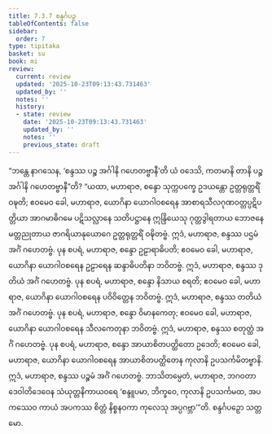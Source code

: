 ```yaml
---
title: 7.3.7 စန္ဒင်္ဂပဉှ
tableOfContents: false
sidebar:
  order: 7
type: tipitaka
basket: su
book: mi
review:
  current: review
  updated: '2025-10-23T09:13:43.731463'
  updated_by: ''
  notes: ''
  history:
  - state: review
    date: '2025-10-23T09:13:43.731463'
    updated_by: ''
    notes: ''
    previous_state: draft
---
```



<ReviewStatus review={frontmatter.review} showDetails={true} />

<HypothesisAnnotation frontmatter={frontmatter} />

<DynamicBreadcrumb />

<Division number="251" book="mi" e="ch" v="28">

<Paragraph number="1804" book="mi">
“ဘန္တေ နာဂသေန, ‘စန္ဒဿ ပဉ္စ အင်္ဂါနိ ဂဟေတဗ္ဗာနီ’တိ ယံ ဝဒေသိ, ကတမာနိ တာနိ ပဉ္စ အင်္ဂါနိ ဂဟေတဗ္ဗာနီ”တိ? “ယထာ, မဟာရာဇ, စန္ဒော သုက္ကပက္ခေ ဥဒယန္တော ဥတ္တရုတ္တရိံ ဝဍ္ဎတိ; ဧဝမေဝ ခေါ, မဟာရာဇ, ယောဂိနာ ယောဂါဝစရေန အာစာရသီလဂုဏဝတ္တပ္ပဋိပတ္တိယာ အာဂမာဓိဂမေ ပဋိသလ္လာနေ သတိပဋ္ဌာနေ ဣန္ဒြိယေသု ဂုတ္တဒွါရတာယ ဘောဇနေ မတ္တညုတာယ ဇာဂရိယာနုယောဂေ ဥတ္တရုတ္တရိံ ဝဍ္ဎိတဗ္ဗံ. ဣဒံ, မဟာရာဇ, စန္ဒဿ ပဌမံ အင်္ဂံ ဂဟေတဗ္ဗံ.
</Paragraph>

<Paragraph number="1805" book="mi">
ပုန စပရံ, မဟာရာဇ, စန္ဒော ဥဠာရာဓိပတိ; ဧဝမေဝ ခေါ, မဟာရာဇ, ယောဂိနာ ယောဂါဝစရေန ဥဠာရေန ဆန္ဒာဓိပတိနာ ဘဝိတဗ္ဗံ. ဣဒံ, မဟာရာဇ, စန္ဒဿ ဒုတိယံ အင်္ဂံ ဂဟေတဗ္ဗံ.
</Paragraph>

<Paragraph number="1806" book="mi">
ပုန စပရံ, မဟာရာဇ, စန္ဒော နိသာယ စရတိ; ဧဝမေဝ ခေါ, မဟာရာဇ, ယောဂိနာ ယောဂါဝစရေန ပဝိဝိတ္တေန ဘဝိတဗ္ဗံ. ဣဒံ, မဟာရာဇ, စန္ဒဿ တတိယံ အင်္ဂံ ဂဟေတဗ္ဗံ.
</Paragraph>

<Paragraph number="1807" book="mi">
ပုန စပရံ, မဟာရာဇ, စန္ဒော ဝိမာနကေတု; ဧဝမေဝ ခေါ, မဟာရာဇ, ယောဂိနာ ယောဂါဝစရေန သီလကေတုနာ ဘဝိတဗ္ဗံ. ဣဒံ, မဟာရာဇ, စန္ဒဿ စတုတ္ထံ အင်္ဂံ ဂဟေတဗ္ဗံ.
</Paragraph>

<Paragraph number="1808" book="mi">
ပုန စပရံ, မဟာရာဇ, စန္ဒော အာယာစိတပတ္ထိတော ဥဒေတိ; ဧဝမေဝ ခေါ, မဟာရာဇ, ယောဂိနာ ယောဂါဝစရေန အာယာစိတပတ္ထိတေန ကုလာနိ ဥပသင်္ကမိတဗ္ဗာနိ. ဣဒံ, မဟာရာဇ, စန္ဒဿ ပဉ္စမံ အင်္ဂံ ဂဟေတဗ္ဗံ. ဘာသိတမ္ပေတံ, မဟာရာဇ, ဘဂဝတာ ဒေဝါတိဒေဝေန သံယုတ္တနိကာယဝရေ ‘စန္ဒူပမာ, ဘိက္ခဝေ, ကုလာနိ ဥပသင်္ကမထ, အပကဿေဝ ကာယံ အပကဿ စိတ္တံ နိစ္စနဝကာ ကုလေသု အပ္ပဂဗ္ဘာ’”တိ.

</Paragraph>
</Division>

<Paragraph number="1809" type="center" book="mi">
စန္ဒင်္ဂပဉှော သတ္တမော.
</Paragraph>